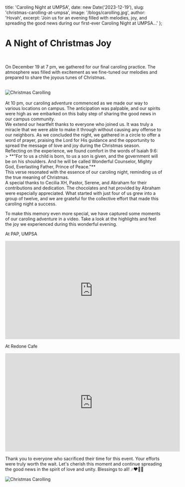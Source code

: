   title: 'Caroling Night at UMPSA',
  date: new Date('2023-12-19'),
  slug: 'christmas-carolling-at-umpsa',
  image: '/blogs/carolling.jpg',
  author: 'Hovah',
  excerpt: 'Join us for an evening filled with melodies, joy, and spreading the good news during our first-ever Caroling Night at UMPSA...'
};

<h1 className="font-bold"> A Night of Christmas Joy </h1>

<br />

On December 19 at 7 pm, we gathered for our final caroling practice. The atmosphere was filled with excitement as we fine-tuned our melodies and prepared to share the joyous tunes of Christmas.

<br />
<div style={{ textAlign: 'center' }}>
  <img src="/blogs/carolling.jpg" alt="Christmas Carolling"  className="mx-auto block"/>
</div>
<br />
At 10 pm, our caroling adventure commenced as we made our way to various locations on campus. The anticipation was palpable, and our spirits were high as we embarked on this baby step of sharing the good news in our campus community.
<br />
We extend our heartfelt thanks to everyone who joined us. It was truly a miracle that we were able to make it through without causing any offense to our neighbors. As we concluded the night, we gathered in a circle to offer a word of prayer, praising the Lord for His guidance and the opportunity to spread the message of love and joy during the Christmas season.
<br />
Reflecting on the experience, we found comfort in the words of Isaiah 9:6: 
<br />
> **"For to us a child is born, to us a son is given, and the government will be on his shoulders. And he will be called Wonderful Counselor, Mighty God, Everlasting Father, Prince of Peace."** 
<br />
This verse resonated with the essence of our caroling night, reminding us of the true meaning of Christmas.
<br />
A special thanks to Cecilia XH, Pastor, Serene, and Abraham for their contributions and dedication. The chocolates and hat provided by Abraham were especially appreciated. What started with just four of us grew into a group of twelve, and we are grateful for the collective effort that made this caroling night a success.
<br />

To make this memory even more special, we have captured some moments of our caroling adventure in a video. Take a look at the highlights and feel the joy we experienced during this wonderful evening.
<br />

At PAP, UMPSA

<iframe width="560" height="315" src="https://www.youtube.com/embed/xe1tE3xQHKc?si=JeN813hV1wIFcS6X" title="YouTube video player" frameborder="0" allow="accelerometer; autoplay; clipboard-write; encrypted-media; gyroscope; picture-in-picture; web-share" allowfullscreen style={{ maxWidth: '100%', height: 'auto' }}  className="mx-auto block" ></iframe>
<br />


At Redone Cafe

<iframe width="560" height="315" src="https://www.youtube.com/embed/QG5xkt8kRKc?si=vLzAl4JC8hT26-R_" title="YouTube video player" frameborder="0" allow="accelerometer; autoplay; clipboard-write; encrypted-media; gyroscope; picture-in-picture; web-share" allowfullscreen style={{ maxWidth: '100%', height: 'auto' }}  className="mx-auto block" ></iframe>
<br />

Thank you to everyone who sacrificed their time for this event. Your efforts were truly worth the wait. Let's cherish this moment and continue spreading the good news in the spirit of love and unity. Blessings to all! 🎶❤️🫶🏽
<br />

<div style={{ textAlign: 'center' }}>
  <img src="/blogs/carolling-2.jpg" alt="Christmas Carolling" className="mx-auto block"/>
</div>



